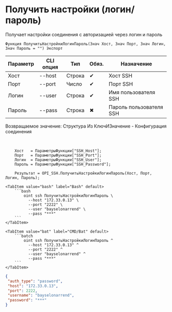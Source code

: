 ﻿---
sidebar_position: 6
description: Получить настройки (логин/пароль) и другие функции для работы с SSH в Открытом пакете интеграций - бесплатной open-source библиотеке интеграций для 1С:Предприятие 8, OneScript и CLI
keywords: [1C, 1С, 1С:Предприятие, 1С:Предприятие 8.3, API, Интеграция, Сервисы, Обмен, OneScript, CLI, SSH]
---


# Получить настройки (логин/пароль)
 Получает настройки соединения с авторизацией через логин и пароль



`Функция ПолучитьНастройкиЛогинПароль(Знач Хост, Знач Порт, Знач Логин, Знач Пароль = "") Экспорт`

  | Параметр | CLI опция | Тип | Обяз. | Назначение |
  |-|-|-|-|-|
  | Хост | --host | Строка | &#x2714; | Хост SSH |
  | Порт | --port | Число | &#x2714; | Порт SSH |
  | Логин | --user | Строка | &#x2714; | Имя пользователя SSH |
  | Пароль | --pass | Строка | &#x2716; | Пароль пользователя SSH |

  
  Возвращаемое значение:   Структура Из КлючИЗначение -  Конфигурация соединения

<br/>



```bsl title="Пример использования для 1С:Предприятие/OneScript"
    Хост   = ПараметрыФункции["SSH_Host"];
    Порт   = ПараметрыФункции["SSH_Port"];
    Логин  = ПараметрыФункции["SSH_User"];
    Пароль = ПараметрыФункции["SSH_Password"];

    Результат = OPI_SSH.ПолучитьНастройкиЛогинПароль(Хост, Порт, Логин, Пароль);
```
    

 <Tabs>
  
    <TabItem value="bash" label="Bash" default>
        ```bash
            oint ssh ПолучитьНастройкиЛогинПароль \
              --host "172.33.0.13" \
              --port "2222" \
              --user "bayselonarrend" \
              --pass "***"
        ```
    </TabItem>
  
    <TabItem value="bat" label="CMD/Bat" default>
        ```batch
            oint ssh ПолучитьНастройкиЛогинПароль ^
              --host "172.33.0.13" ^
              --port "2222" ^
              --user "bayselonarrend" ^
              --pass "***"
        ```
    </TabItem>
</Tabs>


```json title="Результат"
{
 "auth_type": "password",
 "host": "172.33.0.13",
 "port": 2222,
 "username": "bayselonarrend",
 "password": "***"
}
```
